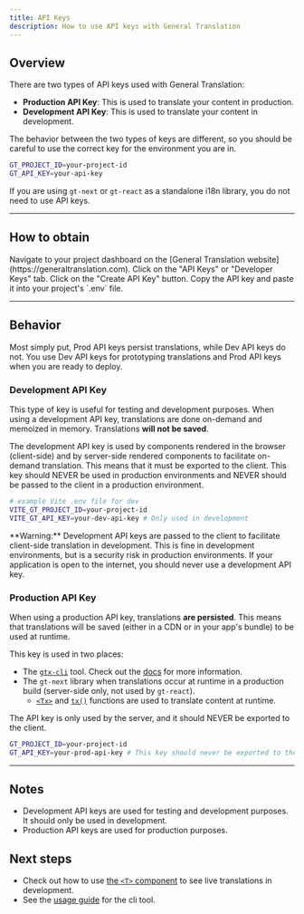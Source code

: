 ```yaml
---
title: API Keys
description: How to use API keys with General Translation
---
```


## Overview

There are two types of API keys used with General Translation:

- **Production API Key**: This is used to translate your content in production.
- **Development API Key**: This is used to translate your content in development.

The behavior between the two types of keys are different, so you should be careful to use the correct key for the environment you are in.

```bash
GT_PROJECT_ID=your-project-id
GT_API_KEY=your-api-key
```

If you are using `gt-next` or `gt-react` as a standalone i18n library, you do not need to use API keys.

---

## How to obtain

<Steps>
    <Step>
        Navigate to your project dashboard on the [General Translation website](https://generaltranslation.com).
    </Step>
    <Step>
        Click on the "API Keys" or "Developer Keys" tab.
    </Step>
    <Step>
        Click on the "Create API Key" button.
    </Step>
    <Step>
        Copy the API key and paste it into your project's `.env` file.
    </Step>
</Steps>

---

## Behavior

Most simply put, Prod API keys persist translations, while Dev API keys do not.
You use Dev API keys for prototyping translations and Prod API keys when you are ready to deploy.

### Development API Key

This type of key is useful for testing and development purposes.
When using a development API key, translations are done on-demand and memoized in memory. 
Translations **will not be saved**.

The development API key is used by components rendered in the browser (client-side) and by server-side rendered components to facilitate on-demand translation.
This means that it must be exported to the client.
This key should NEVER be used in production environments and NEVER should be passed to the client in a production environment.

```bash
# example Vite .env file for dev
VITE_GT_PROJECT_ID=your-project-id
VITE_GT_API_KEY=your-dev-api-key # Only used in development
```

<Callout type="warn">
  **Warning:**
  Development API keys are passed to the client to facilitate client-side translation in development. 
  This is fine in development environments, but is a security risk in production environments.
  If your application is open to the internet, you should never use a development API key.
</Callout>

### Production API Key

When using a production API key, translations **are persisted**.
This means that translations will be saved (either in a CDN or in your app's bundle) to be used at runtime.

This key is used in two places:
 * The [`gtx-cli`](/docs/cli) tool. Check out the [docs](/docs/cli) for more information.
 * The `gt-next` library when translations occur at runtime in a production build (server-side only, not used by `gt-react`).
    * [`<Tx>`](/docs/next/api/components/tx) and [`tx()`](/docs/next/api/strings/tx) functions are used to translate content at runtime.

The API key is only used by the server, and it should NEVER be exported to the client.
```bash
GT_PROJECT_ID=your-project-id
GT_API_KEY=your-prod-api-key # This key should never be exported to the client
```

---

## Notes
 * Development API keys are used for testing and development purposes. It should only be used in development.
 * Production API keys are used for production purposes.

## Next steps
 * Check out how to use [the `<T>` component](/docs/react/guides/jsx) to see live translations in development.
 * See the [usage guide](/docs/cli/reference/usage) for the cli tool.